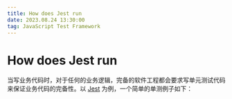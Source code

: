 ```yaml
---
title: How does Jest run
date: 2023.08.24 13:30:00
tag: JavaScript Test Framework
---
```


# How does Jest run

当写业务代码时，对于任何的业务逻辑，完备的软件工程都会要求写单元测试代码来保证业务代码的完备性。以 [Jest](https://jestjs.io) 为例，一个简单的单测例子如下：
